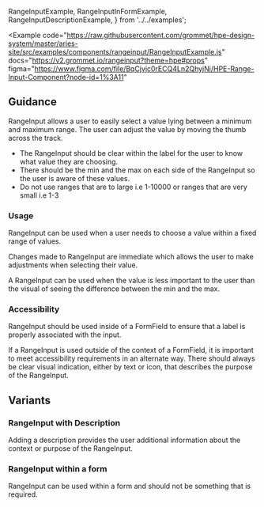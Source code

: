   RangeInputExample,
  RangeInputInFormExample,
  RangeInputDescriptionExample,
} from '../../examples';

<Example
  code="https://raw.githubusercontent.com/grommet/hpe-design-system/master/aries-site/src/examples/components/rangeinput/RangeInputExample.js"
  docs="https://v2.grommet.io/rangeinput?theme=hpe#props"
  figma="https://www.figma.com/file/BqCjvjc0rECQ4Ln2QhyjNi/HPE-Range-Input-Component?node-id=1%3A11"
>
  <RangeInputExample />
</Example>

## Guidance

RangeInput allows a user to easily select a value lying between a minimum and maximum range.
The user can adjust the value by moving the thumb across the track.

- The RangeInput should be clear within the label for the user to know what value they are choosing.
- There should be the min and the max on each side of the RangeInput so the user is aware of these values.
- Do not use ranges that are to large i.e 1-10000 or ranges that are very small i.e 1-3

### Usage

RangeInput can be used when a user needs to choose a value within a fixed range of values.

Changes made to RangeInput are immediate which allows the user to make adjustments when
selecting their value.

A RangeInput can be used when the value is less important to the user than the visual of seeing the difference between the min and the max.

### Accessibility

RangeInput should be used inside of a FormField to ensure that a label is properly associated with the input.

If a RangeInput is used outside of the context of a FormField, it is important to meet accessibility requirements in an alternate way. There should always be clear visual indication, either by text or icon, that describes the purpose of the RangeInput.

## Variants

### RangeInput with Description

Adding a description provides the user additional information about the context or purpose of the RangeInput.

<Example code="https://raw.githubusercontent.com/grommet/hpe-design-system/master/aries-site/src/examples/components/rangeinput/RangeInputDescriptionExample">
  <RangeInputDescriptionExample />
</Example>

### RangeInput within a form

RangeInput can be used within a form and should not be something that is required.

<Example code="https://raw.githubusercontent.com/grommet/hpe-design-system/master/aries-site/src/examples/components/rangeinput/RangeInputInFormExample">
  <RangeInputInFormExample />
</Example>
